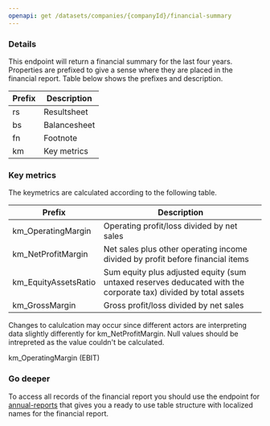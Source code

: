 ```yaml
---
openapi: get /datasets/companies/{companyId}/financial-summary
---
```


### Details

This endpoint will return a financial summary for the last four years. Properties are prefixed to give a sense where
they are placed in the financial report. Table below shows the prefixes and description.

| Prefix | Description  |
| ------ | ------------ |
| rs     | Resultsheet  |
| bs     | Balancesheet |
| fn     | Footnote     |
| km     | Key metrics  |

### Key metrics

The keymetrics are calculated according to the following table.

| Prefix               | Description                                                                                                     |
| -------------------- | --------------------------------------------------------------------------------------------------------------- |
| km_OperatingMargin   | Operating profit/loss divided by net sales                                                                      |
| km_NetProfitMargin   | Net sales plus other operating income divided by profit before financial items                                  |
| km_EquityAssetsRatio | Sum equity plus adjusted equity (sum untaxed reserves deducated with the corporate tax) divided by total assets |
| km_GrossMargin       | Gross profit/loss divided by net sales                                                                          |

Changes to calulcation may occur since different actors are interpreting data slightly differently for km_NetProfitMargin. Null values
should be intrepreted as the value couldn't be calculated.

km_OperatingMargin (EBIT)

### Go deeper

To access all records of the financial report you should use the endpoint for [annual-reports](annual-reports) that gives you
a ready to use table structure with localized names for the financial report.
